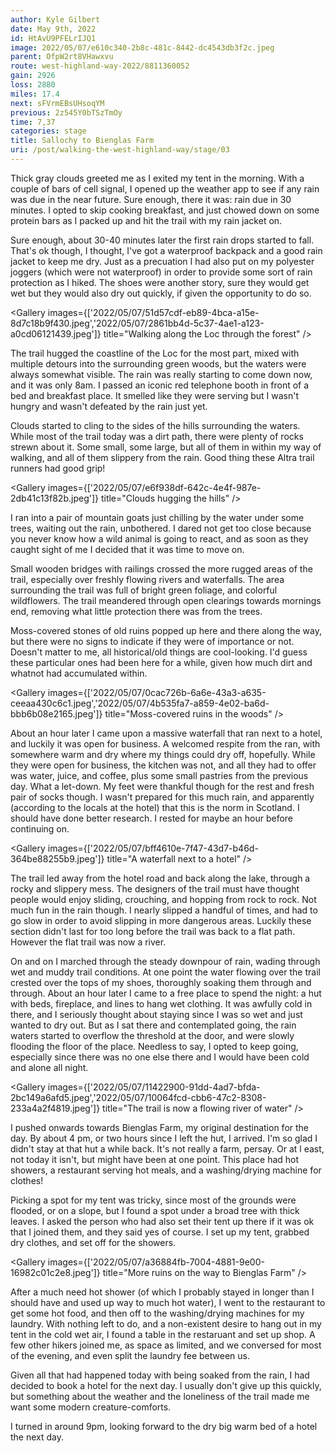 ```yaml
---
author: Kyle Gilbert
date: May 9th, 2022
id: HtAvU9PFELrIJQ1
image: 2022/05/07/e610c340-2b8c-481c-8442-dc4543db3f2c.jpeg
parent: OfpW2rt8VHawxvu
route: west-highland-way-2022/8811360052
gain: 2926
loss: 2880
miles: 17.4
next: sFVrmEBsUHsoqYM
previous: 2z545Y0bTSzTmOy
time: 7,37
categories: stage
title: Sallochy to Bienglas Farm
uri: /post/walking-the-west-highland-way/stage/03
---
```


<Stats />

<Route />

Thick gray clouds greeted me as I exited my tent in the morning. With a couple of
bars of cell signal, I opened up the weather app to see if any rain was due in
the near future. Sure enough, there it was: rain due in 30 minutes. I opted to
skip cooking breakfast, and just chowed down on some protein bars as I packed
up and hit the trail with my rain jacket on.

Sure enough, about 30-40 minutes later the first rain drops started to fall.
That's ok though, I thought, I've got a waterproof backpack and a good rain
jacket to keep me dry. Just as a precuation I had also put on my polyester
joggers (which were not waterproof) in order to provide some sort of rain
protection as I hiked. The shoes were another story, sure they would get wet but
they would also dry out quickly, if given the opportunity to do so.

<Gallery images={['2022/05/07/51d57cdf-eb89-4bca-a15e-8d7c18b9f430.jpeg','2022/05/07/2861bb4d-5c37-4ae1-a123-a0cd06121439.jpeg']} title="Walking along the Loc through the forest" />

The trail hugged the coastline of the Loc for the most part, mixed with multiple
detours into the surrounding green woods, but the waters were always somewhat
visible. The rain was really starting to come down now, and it was only 8am. I
passed an iconic red telephone booth in front of a bed and breakfast place. It
smelled like they were serving but I wasn't hungry and wasn't defeated by
the rain just yet.

Clouds started to cling to the sides of the hills surrounding the waters. While
most of the trail today was a dirt path, there were plenty of rocks strewn about
it. Some small, some large, but all of them in within my way of walking, and
all of them slippery from the rain. Good thing these Altra trail runners had
good grip!

<Gallery images={['2022/05/07/e6f938df-642c-4e4f-987e-2db41c13f82b.jpeg']} title="Clouds hugging the hills" />

I ran into a pair of mountain goats just chilling by the water under some trees,
waiting out the rain, unbothered. I dared not get too close because you never
know how a wild animal is going to react, and as soon as they caught sight of me
I decided that it was time to move on.

Small wooden bridges with railings crossed the more rugged areas of the trail,
especially over freshly flowing rivers and waterfalls. The area surrounding the
trail was full of bright green foliage, and colorful wildflowers. The trail
meandered through open clearings towards mornings end, removing what little
protection there was from the trees.

Moss-covered stones of old ruins popped up here and there along the way, but
there were no signs to indicate if they were of importance or not. Doesn't
matter to me, all historical/old things are cool-looking. I'd guess these
particular ones had been here for a while, given how much dirt and whatnot had
accumulated within.

<Gallery images={['2022/05/07/0cac726b-6a6e-43a3-a635-ceeaa430c6c1.jpeg','2022/05/07/4b535fa7-a859-4e02-ba6d-bbb6b08e2165.jpeg']} title="Moss-covered ruins in the woods" />

About an hour later I came upon a massive waterfall that ran next to a hotel,
and luckily it was open for business. A welcomed respite from the ran, with
somewhere warm and dry where my things could dry off, hopefully. While they
were open for business, the kitchen was not, and all they had to offer was
water, juice, and coffee, plus some small pastries from the previous day. What
a let-down. My feet were thankful though for the rest and fresh pair of socks
though. I wasn't prepared for this much rain, and apparently (according to the
locals at the hotel) that this is the norm in Scotland. I should have done
better research. I rested for maybe an hour before continuing on.

<Gallery images={['2022/05/07/bff4610e-7f47-43d7-b46d-364be88255b9.jpeg']} title="A waterfall next to a hotel" />

The trail led away from the hotel road and back along the lake, through a
rocky and slippery mess. The designers of the trail must have thought people
would enjoy sliding, crouching, and hopping from rock to rock. Not much fun in
the rain though. I nearly slipped a handful of times, and had to go slow in
order to avoid slipping in more dangerous areas. Luckily these section didn't
last for too long before the trail was back to a flat path. However the flat
trail was now a river.

On and on I marched through the steady downpour of rain, wading through wet
and muddy trail conditions. At one point the water flowing over the trail
crested over the tops of my shoes, thoroughly soaking them through and through.
About an hour later I came to a free place to spend the night: a hut with beds,
fireplace, and lines to hang wet clothing. It was awfully cold in there, and I
seriously thought about staying since I was so wet and just wanted to dry out.
But as I sat there and contemplated going, the rain waters started to overflow
the threshold at the door, and were slowly flooding the floor of the place.
Needless to say, I opted to keep going, especially since there was no one else
there and I would have been cold and alone all night.

<Gallery images={['2022/05/07/11422900-91dd-4ad7-bfda-2bc149a6afd5.jpeg','2022/05/07/10064fcd-cbb6-47c2-8308-233a4a2f4819.jpeg']} title="The trail is now a flowing river of water" />

I pushed onwards towards Bienglas Farm, my original destination for the day.
By about 4 pm, or two hours since I left the hut, I arrived. I'm so glad I
didn't stay at that hut a while back. It's not really a farm, persay. Or at l
east, not today it isn't, but might have been at one point. This place had hot
showers, a restaurant serving hot meals, and a washing/drying machine for clothes!

Picking a spot for my tent was tricky, since most of the grounds were flooded,
or on a slope, but I found a spot under a broad tree with thick leaves. I asked
the person who had also set their tent up there if it was ok that I joined them,
and they said yes of course. I set up my tent, grabbed dry clothes,
and set off for the showers.

<Gallery images={['2022/05/07/a36884fb-7004-4881-9e00-16982c01c2e8.jpeg']} title="More ruins on the way to Bienglas Farm" />

After a much need hot shower (of which I probably stayed in longer than I should
have and used up way to much hot water), I went to the restaurant to get some
hot food, and then off to the washing/drying machines for my laundry. With
nothing left to do, and a non-existent desire to hang out in my tent in the
cold wet air, I found a table in the restaruant and set up shop. A few other
hikers joined me, as space as limited, and we conversed for most of the
evening, and even split the laundry fee between us.

Given all that had happened today with being soaked from the rain, I had decided
to book a hotel for the next day. I usually don't give up this quickly, but
something about the weather and the loneliness of the trail made me want some
modern creature-comforts.

I turned in around 9pm, looking forward to the dry big warm bed of a hotel the
next day.


